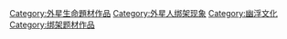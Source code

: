 [[Category:外星生命題材作品|Category:外星生命題材作品]]
[[Category:外星人绑架现象|Category:外星人绑架现象]]
[[Category:幽浮文化|Category:幽浮文化]]
[[Category:绑架题材作品|Category:绑架题材作品]]
